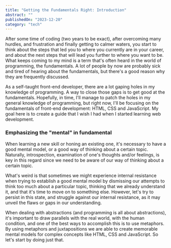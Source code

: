 ```yaml
---
title: "Getting the Fundamentals Right: Introduction"
abstract: ""
publishedOn: "2023-12-20"
category: "tech"
---
```


After some time of coding (two years to be exact), after overcoming many
hurdles, and frustration and finally getting to calmer waters, you start to
think about the steps that led you to where you currently are in your career,
and about the next steps that will lead you further to where you want to be.
What keeps coming to my mind is a term that's often heard in the world of
programming, the fundamentals. A lot of people by now are probably sick and
tired of hearing about the fundamentals, but there's a good reason why they are
frequently discussed.

As a self-taught front-end developer, there are a lot gaping holes in my
knowledge of programming. A way to close those gaps is to get good at the
fundamentals. Hopefully, in time, I'll manage to patch the holes in my general
knowledge of programming, but right now, I'll be focusing on the fundamentals of
front-end development: HTML, CSS and JavaScript. My goal here is to create a
guide that I wish I had when I started learning web development.

### Emphasizing the "mental" in fundamental

When learning a new skill or honing an existing one, it's necessary to have a
good mental model, or a good way of thinking about a certain topic. Naturally,
introspection, examination of one's thoughts and/or feelings, is key in this
regard since we need to be aware of our way of thinking about a certain topic.

What's weird is that sometimes we might experience internal resistance when
trying to establish a good mental model by dismissing our attempts to think too
much about a particular topic, thinking that we already understand it, and that
it's time to move on to something else. However, let's try to persist in this
state, and struggle against our internal resistance, as it may unveil the flaws
or gaps in our understanding.

When dealing with abstractions (and programming is all about abstractions), it's
important to draw parallels with the real world, with the human condition, and
one of the best ways to accomplish this is to use metaphors. By using metaphors
and juxtapositions we are able to create memorable mental models for complex
concepts like HTML, CSS and JavaScript. So let's start by doing just that.
